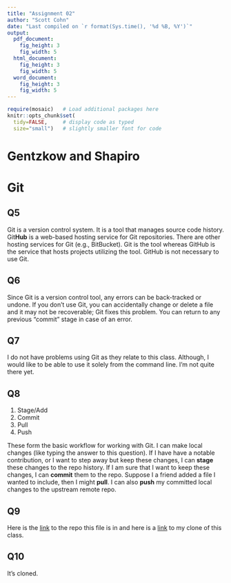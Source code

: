 ```yaml
---
title: "Assignment 02"
author: "Scott Cohn"
date: "Last compiled on `r format(Sys.time(), '%d %B, %Y')`"
output: 
  pdf_document:
    fig_height: 3
    fig_width: 5
  html_document:
    fig_height: 3
    fig_width: 5
  word_document:
    fig_height: 3
    fig_width: 5
---
```


```r
require(mosaic)   # Load additional packages here 
knitr::opts_chunk$set(
  tidy=FALSE,     # display code as typed
  size="small")   # slightly smaller font for code
```

# Gentzkow and Shapiro


# Git 

## Q5

Git is a version control system. It is a tool that manages source code history. Git**Hub** is a web-based hosting service for Git repositories. There are other hosting services for Git (e.g., BitBucket). Git is the tool whereas GitHub is the service that hosts projects utilizing the tool. GitHub is not necessary to use Git.

## Q6

Since Git is a version control tool, any errors can be back-tracked or undone. If you don't use Git, you can accidentally change or delete a file and it may not be recoverable; Git fixes this problem. You can return to any previous "commit" stage in case of an error.

## Q7 

I do not have problems using Git as they relate to this class. Although, I would like to be able to use it solely from the command line. I'm not quite there yet.

## Q8 

1. Stage/Add
2. Commit
3. Pull
4. Push

These form the basic workflow for working with Git. I can make local changes (like typing the answer to this question). If I have have a notable contribution, or I want to step away but keep these changes, I can **stage** these changes to the repo history. If I am sure that I want to keep these changes, I can **commit** them to the repo. Suppose I a friend added a file I wanted to include, then I might **pull**. I can also **push** my committed local changes to the upstream remote repo. 

## Q9 

Here is the [link](https://github.com/scottcohn97/causal_inf_pset) to the repo this file is in and here is a [link](https://github.com/scottcohn97/causal-inference-class) to my clone of this class.

## Q10

It's cloned.